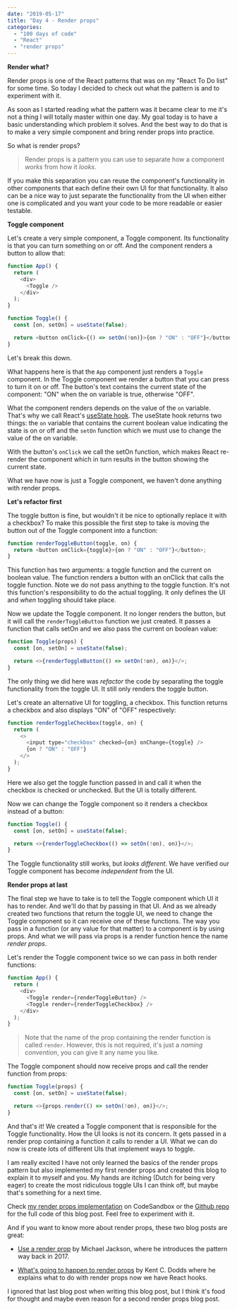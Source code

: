 ```yaml
---
date: "2019-05-17"
title: "Day 4 - Render props"
categories:
  - "100 days of code"
  - "React"
  - "render props"
---
```


**Render what?**

Render props is one of the React patterns that was on my "React To Do list" for some time.
So today I decided to check out what the pattern is and to experiment with it.

As soon as I started reading what the pattern was it became clear to me it's not a thing I will
totally master within one day. My goal today is to have a basic understanding which problem
it solves. And the best way to do that is to make a very simple component and bring render
props into practice.

So what is render props?

> Render props is a pattern you can use to separate how a component _works_ from how it _looks_.

If you make this separation you can reuse the component's functionality in
other components that each define their own UI for that functionality. It also can be a nice 
way to just separate the functionality from the UI when either one is complicated and you want
your code to be more readable or easier testable.

**Toggle component**

Let's create a very simple component, a Toggle component. Its functionality is that you can turn something on or off.
And the component renders a button to allow that:

```js
function App() {
  return (
    <div>
      <Toggle />
    </div>
  );
}

function Toggle() {
  const [on, setOn] = useState(false);

  return <button onClick={() => setOn(!on)}>{on ? "ON" : "OFF"}</button>;
}
```

Let's break this down.

What happens here is that the `App` component just renders a `Toggle` component.
In the Toggle component we render a button that you can press to turn it on or off. The button's
text contains the current state of the component: "ON" when the on variable is true, otherwise "OFF".

What the component renders depends on the value of the `on` variable. That's why we call React's
[useState hook]. The useState hook returns two things: the `on` variable that contains the current
boolean value indicating the state is on or off and the `setOn` function which we must use to change
the value of the on variable.

With the button's `onClick` we call the setOn function, which makes React re-render the component
which in turn results in the button showing the current state.

What we have now is just a Toggle component, we haven't done anything with render props.

**Let's refactor first**

The toggle button is fine, but wouldn't it be nice to optionally replace it with a checkbox?
To make this possible the first step to take is moving the button out of the Toggle component into a function:

```js
function renderToggleButton(toggle, on) {
  return <button onClick={toggle}>{on ? "ON" : "OFF"}</button>;
}
```

This function has two arguments: a toggle function and the current on boolean value. The function renders
a button with an onClick that calls the toggle function. Note we do not pass anything to the toggle
function. It's not this function's responsibility to do the actual toggling. It only defines the UI and
_when_ toggling should take place.

Now we update the Toggle component. It no longer renders the button, but it will call the `renderToggleButton`
function we just created. It passes a function that calls setOn and we also pass the current on boolean value:

```js
function Toggle(props) {
  const [on, setOn] = useState(false);

  return <>{renderToggleButton(() => setOn(!on), on)}</>;
}
```

The only thing we did here was _refactor_ the code by separating the toggle functionality from the toggle UI.
It still only renders the toggle button.

Let's create an alternative UI for toggling, a checkbox. This function returns a checkbox and also displays "ON" of "OFF"
respectively:

```js
function renderToggleCheckbox(toggle, on) {
  return (
    <>
      <input type="checkbox" checked={on} onChange={toggle} />
      {on ? "ON" : "OFF"}
    </>
  );
}
```

Here we also get the toggle function passed in and call it when the checkbox is checked or unchecked.
But the UI is totally different.

Now we can change the Toggle component so it renders a checkbox instead of a button:

```js
function Toggle() {
  const [on, setOn] = useState(false);

  return <>{renderToggleCheckbox(() => setOn(!on), on)}</>;
}
```

The Toggle functionality still works, but _looks different_. We have verified our Toggle component has become _independent_ from
the UI.

**Render props at last**

The final step we have to take is to tell the Toggle component which UI it has to render. And we'll do that by passing in that UI.
And as we already created two functions that return the toggle UI, we need to change the Toggle component so it can receive one of
these functions. The way you pass in a function (or any value for that matter) to a component is by using props. And what we will
pass via props is a render function hence the name _render props_.

Let's render the Toggle component twice so we can pass in both render functions:

```js
function App() {
  return (
    <div>
      <Toggle render={renderToggleButton} />
      <Toggle render={renderToggleCheckbox} />
    </div>
  );
}
```

> Note that the name of the prop containing the render function is called `render`. However, this is not required,
> it's just a _naming convention_, you can give it any name you like.

The Toggle component should now receive props and call the render function from props:

```js
function Toggle(props) {
  const [on, setOn] = useState(false);

  return <>{props.render(() => setOn(!on), on)}</>;
}
```

And that's it! We created a Toggle component that is responsible for the Toggle functionality. How the UI looks is not its concern.
It gets passed in a render prop containing a function it calls to render a UI. What we can do now is create lots of different UIs
that implement ways to toggle.

I am really excited I have not only learned the basics of the render props pattern but
also implemented my first render props and created this blog to explain it to myself and you. My hands are itching (Dutch for being very
eager) to create the most ridiculous toggle UIs I can think off, but maybe that's something for a next time.

Check [my render props implementation] on CodeSandbox or the [Github repo] for the full code of this blog post. Feel free to experiment with it.

And if you want to know more about render props, these two blog posts are great:

- [Use a render prop] by Michael Jackson, where he introduces the pattern way back in 2017.

- [What's going to happen to render props] by Kent C. Dodds where he explains what to do with render props now we have React hooks.

I ignored that last blog post when writing this blog post, but I think it's food for thought and maybe even reason for a second
render props blog post.

[use a render prop]: https://cdb.reacttraining.com/use-a-render-prop-50de598f11ce
[what's going to happen to render props]: https://kentcdodds.com/blog/react-hooks-whats-going-to-happen-to-render-props
[usestate hook]: https://reactjs.org/docs/hooks-state.html
[my render props implementation]: https://codesandbox.io/s/m54oh
[github repo]: https://github.com/bouwe77/react-render-props

